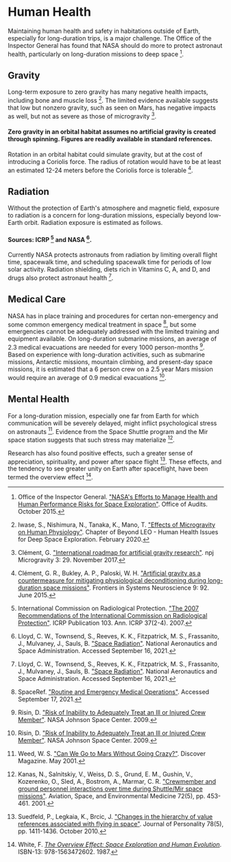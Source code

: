 # Human Health
Maintaining human health and safety in habitations outside of Earth, especially for long-duration trips, is a major challenge. The Office of the Inspector General has found that NASA should do more to protect astronaut health, particularly on long-duration missions to deep space [^9].

## Gravity
Long-term exposure to zero gravity has many negative health impacts, including bone and muscle loss [^6]. The limited evidence available suggests that low but nonzero gravity, such as seen on Mars, has negative impacts as well, but not as severe as those of microgravity [^2].

#### Zero gravity in an orbital habitat assumes no artificial gravity is created through spinning. Figures are readily available in standard references.

Rotation in an orbital habitat could simulate gravity, but at the cost of introducing a Coriolis force. The radius of rotation would have to be at least an estimated 12-24 meters before the Coriolis force is tolerable [^3].

## Radiation
Without the protection of Earth's atmosphere and magnetic field, exposure to radiation is a concern for long-duration missions, especially beyond low-Earth orbit. Radiation exposure is estimated as follows.

#### Sources: ICRP [^5] and NASA [^8].

Currently NASA protects astronauts from radiation by limiting overall flight time, spacewalk time, and scheduling spacewalk time for periods of low solar activity. Radiation shielding, diets rich in Vitamins C, A, and D, and drugs also protect astronaut health [^8].

## Medical Care
NASA has in place training and procedures for certan non-emergency and some common emergency medical treatment in space [^11], but some emergencies cannot be adequately addressed with the limited training and equipment available. On long-duration submarine missions, an average of 2.3 medical evacuations are needed for every 1000 person-months [^10]. Based on experience with long-duration activities, such as submarine missions, Antarctic missions, mountain climbing, and present-day space missions, it is estimated that a 6 person crew on a 2.5 year Mars mission would require an average of 0.9 medical evacuations [^10].

## Mental Health
For a long-duration mission, especially one far from Earth for which communication will be severely delayed, might inflict psychological stress on astronauts [^13]. Evidence from the Space Shuttle program and the Mir space station suggests that such stress may materialize [^7].

Research has also found positive effects, such a greater sense of appreciation, spirituality, and power after space flight [^12]. These effects, and the tendency to see greater unity on Earth after spaceflight, have been termed the overview effect [^14].

[^1]: Bishal, M., Kumar, R., Basanta Dasn N., Srivardini A. ["A Review on Human Interplanetary Exploration Challenges"](https://arc.aiaa.org/doi/abs/10.2514/6.2022-2585). AAIA SciTech Forum, January 3-7, 2022, Session: In-Space Infrastructure and Miscellaneous Exploration Missions II. January 2022.

[^2]: Clément, G. ["International roadmap for artificial gravity research"](https://www.nature.com/articles/s41526-017-0034-8). npj Microgravity 3: 29. November 2017.

[^3]: Clément, G. R., Bukley, A. P., Paloski, W. H. ["Artificial gravity as a countermeasure for mitigating physiological deconditioning during long-duration space missions"](https://www.frontiersin.org/articles/10.3389/fnsys.2015.00092/full). Frontiers in Systems Neuroscience 9: 92. June 2015.

[^4]: Gateway Spaceport. ["The Gateway"](https://gatewayspaceport.com/the-gateway/). Accessed July 12, 2022.

[^5]: International Commission on Radiological Protection. ["The 2007 Recommendations of the International Commission on Radiological Protection"](https://www.icrp.org/publication.asp?id=ICRP%20Publication%20103). ICRP Publication 103. Ann. ICRP 37(2-4). 2007.

[^6]: Iwase, S., Nishimura, N., Tanaka, K., Mano, T. ["Effects of Microgravity on Human Physiology"](https://www.intechopen.com/chapters/70679). Chapter of Beyond LEO - Human Health Issues for Deep Space Exploration. February 2020.

[^7]: Kanas, N., Salnitskiy, V., Weiss, D. S., Grund, E. M., Gushin, V., Kozerenko, O., Sled, A., Bostrom, A., Marmar, C. R. ["Crewmember and ground personnel interactions over time during Shuttle/Mir space missions"](https://psycnet.apa.org/record/2001-06392-001). Aviation, Space, and Environmental Medicine 72(5), pp. 453-461. 2001.

[^8]: Lloyd, C. W., Townsend, S., Reeves, K. K., Fitzpatrick, M. S., Frassanito, J., Mulvaney, J., Sauls, B. ["Space Radiation"](https://www.nasa.gov/sites/default/files/atoms/files/space_radiation_ebook.pdf). National Aeronautics and Space Administration. Accessed September 16, 2021.

[^9]: Office of the Inspector General. ["NASA's Efforts to Manage Health and Human Performance Risks for Space Exploration"](https://www.oversight.gov/report/nasa/nasas-efforts-manage-health-and-human-performance-risks-space-exploration). Office of Audits. October 2015.

[^10]: Risin, D. ["Risk of Inability to Adequately Treat an Ill or Injured Crew Member"](https://www.yumpu.com/en/document/view/12831174/risk-of-inability-to-adequately-treat-an-ill-or-injured-crew-member). NASA Johnson Space Center. 2009.

[^11]: SpaceRef. ["Routine and Emergency Medical Operations"](http://spaceref.com/iss/medical.ops.html). Accessed September 17, 2021.

[^12]: Suedfeld, P., Legkaia, K., Brcic, J. ["Changes in the hierarchy of value references associated with flying in space"](https://pubmed.ncbi.nlm.nih.gov/20663027/). Journal of Personality 78(5), pp. 1411-1436. October 2010.

[^13]: Weed, W. S. ["Can We Go to Mars Without Going Crazy?"](https://ellisinwonderland.nl/wordpress/site/wp-content/uploads/2010/11/Can-We-Go-to-Mars-Without-Going-Crazy.pdf). Discover Magazine. May 2001.

[^14]: White, F. [*The Overview Effect: Space Exploration and Human Evolution*](https://www.amazon.com/Overview-Effect-Exploration-Evolution-Library/dp/1563472600). ISBN-13: 978-1563472602. 1987.